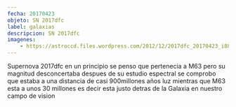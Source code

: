 ```yaml
---
fecha: 20170423
objeto: SN 2017dfc
label: galaxias
descripcion: SN 2017dfc
imagenes:
	- https://astroccd.files.wordpress.com/2012/12/2017dfc_20170423_i88.jpg
---
```


<Imagen src="https://astroccd.files.wordpress.com/2012/12/2017dfc_20170423_i88.jpg" />

Supernova 2017dfc en un principio se penso que pertenecia a M63 pero su magnitud desconcertaba despues de su estudio espectral se comprobo que estaba a una distancia de casi 900millones años luz mientras que M63 esta a unos 30 millones es decir esta justo detras de la Galaxia en nuestro campo de vision
